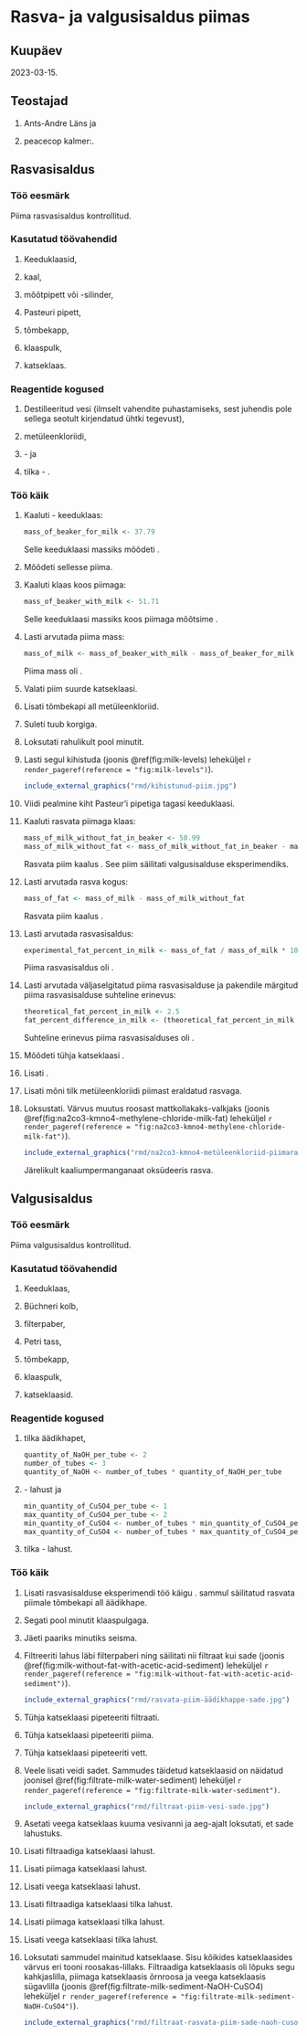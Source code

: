 # Rasva- ja valgusisaldus piimas

## Kuupäev

2023-03-15.

## Teostajad

1. Ants-Andre Läns ja

2. peacecop kalmer:.

## Rasvasisaldus

### Töö eesmärk

Piima rasvasisaldus kontrollitud.

### Kasutatud töövahendid

1. Keeduklaasid,

2. kaal,

3. mõõtpipett või -silinder,

4. Pasteuri pipett,

5. tõmbekapp,

6. klaaspulk,

7. katseklaas.

### Reagentide kogused

1. Destilleeritud vesi (ilmselt vahendite puhastamiseks, sest juhendis pole sellega seotult kirjendatud ühtki tegevust),

2. \qty{10}{\ml} metüleenkloriidi,

3. \qty{2}{\ml} \num{5}-\unit{\percent} \ce{Na2CO3} ja

4. \numrange{2}{3} tilka \num{0,5}-\unit{\percent} \ce{KMnO4}.

### Töö käik

1.  Kaaluti \num{50}-\unit{\ml} keeduklaas:

    ```r
    mass_of_beaker_for_milk <- 37.79

    ```

    Selle keeduklaasi massiks mõõdeti \qty{`r as.character(mass_of_beaker_for_milk)`}{\g}.
    
2. Mõõdeti sellesse \qty{15}{\ml} piima.

3.  Kaaluti klaas koos piimaga:

    ```r
    mass_of_beaker_with_milk <- 51.71

    ```

    Selle keeduklaasi massiks koos piimaga mõõtsime \qty{`r as.character(mass_of_beaker_with_milk)`}{\g}.
   
4.  Lasti arvutada piima mass:

    ```r
    mass_of_milk <- mass_of_beaker_with_milk - mass_of_beaker_for_milk
    
    ```
    
    Piima mass oli \qty{`r as.character(mass_of_milk)`}{\g}.
    
5.  Valati piim suurde katseklaasi.

6. Lisati tõmbekapi all metüleenkloriid.

7. Suleti tuub korgiga.

8. Loksutati rahulikult pool minutit.

9.  Lasti segul kihistuda (joonis \@ref(fig:milk-levels) leheküljel `r render_pageref(reference = "fig:milk-levels")`).
    
    ```r
    include_external_graphics("rmd/kihistunud-piim.jpg")

    ```

10. Viidi pealmine kiht Pasteur'i pipetiga tagasi keeduklaasi.

[]{#rasvata-piim}

11. Kaaluti rasvata piimaga klaas:

    ```r
    mass_of_milk_without_fat_in_beaker <- 50.99
    mass_of_milk_without_fat <- mass_of_milk_without_fat_in_beaker - mass_of_beaker_for_milk
    
    ```
    
    Rasvata piim kaalus \qty{`r as.character(mass_of_milk_without_fat)`}{\g}. See piim säilitati [valgusisalduse]{#valgusisaldus} eksperimendiks.
    
12. Lasti arvutada rasva kogus:

    ```r
    mass_of_fat <- mass_of_milk - mass_of_milk_without_fat
    
    ```
    
    Rasvata piim kaalus \qty{`r as.character(signif(mass_of_fat, digits = 5))`}{\g}.
    
13. Lasti arvutada rasvasisaldus:

    ```r
    experimental_fat_percent_in_milk <- mass_of_fat / mass_of_milk * 100
    
    ```
    
    Piima rasvasisaldus oli \qty{`r as.character(signif(experimental_fat_percent_in_milk, digits = 3))`}{\percent}.

14. Lasti arvutada väljaselgitatud piima rasvasisalduse ja pakendile märgitud piima rasvasisalduse suhteline erinevus:

    ```r
    theoretical_fat_percent_in_milk <- 2.5
    fat_percent_difference_in_milk <- (theoretical_fat_percent_in_milk - experimental_fat_percent_in_milk) / theoretical_fat_percent_in_milk
    
    ```
    
    Suhteline erinevus piima rasvasisalduses oli \num{`r as.character(signif(fat_percent_difference_in_milk, digits = 2))`}.
    
15. Mõõdeti tühja katseklaasi \ce{Na2CO3}.

16. Lisati \ce{KMnO4}.

17. Lisati mõni tilk metüleenkloriidi piimast eraldatud rasvaga.

18. Loksustati. Värvus muutus roosast mattkollakaks-valkjaks (joonis \@ref(fig:na2co3-kmno4-methylene-chloride-milk-fat) leheküljel `r render_pageref(reference = "fig:na2co3-kmno4-methylene-chloride-milk-fat")`).
    
    ```r
    include_external_graphics("rmd/na2co3-kmno4-metüleenkloriid-piimarasv.jpg")

    ```
    
    Järelikult kaaliumpermanganaat oksüdeeris rasva.

[]{#valgusisaldus}

## Valgusisaldus

### Töö eesmärk

Piima valgusisaldus kontrollitud.

### Kasutatud töövahendid

1. Keeduklaas,

2. Büchneri kolb,

3. filterpaber,

4. Petri tass,

5. tõmbekapp,

6. klaaspulk,

7. katseklaasid.

### Reagentide kogused

1.  \num{30} tilka äädikhapet,

    ```r
    quantity_of_NaOH_per_tube <- 2
    number_of_tubes <- 3
    quantity_of_NaOH <- number_of_tubes * quantity_of_NaOH_per_tube
    
    ```

2.  \qty{`r as.character(quantity_of_NaOH)`}{\ml} \num{30}-\unit{\percent} \ce{NaOH} lahust ja

    ```r
    min_quantity_of_CuSO4_per_tube <- 1
    max_quantity_of_CuSO4_per_tube <- 2
    min_quantity_of_CuSO4 <- number_of_tubes * min_quantity_of_CuSO4_per_tube
    max_quantity_of_CuSO4 <- number_of_tubes * max_quantity_of_CuSO4_per_tube
    
    ```
    
3. \numrange{`r as.character(min_quantity_of_CuSO4)`}{`r as.character(max_quantity_of_CuSO4)`} tilka \num{2}-\unit{\percent} \ce{CuSO4} lahust.

### Töö käik

1. Lisati rasvasisalduse eksperimendi töö käigu [\num{11}. sammul]{#rasvata-piim} säilitatud rasvata piimale tõmbekapi all äädikhape.

2. Segati pool minutit klaaspulgaga.

3. Jäeti paariks minutiks seisma.

4. Filtreeriti lahus läbi filterpaberi ning säilitati nii filtraat kui sade (joonis \@ref(fig:milk-without-fat-with-acetic-acid-sediment) leheküljel `r render_pageref(reference = "fig:milk-without-fat-with-acetic-acid-sediment")`).
    
    ```r
    include_external_graphics("rmd/rasvata-piim-äädikhappe-sade.jpg")

    ```

5. Tühja katseklaasi pipeteeriti \qty{2}{\ml} filtraati.

6. Tühja katseklaasi pipeteeriti \qty{2}{\ml} piima.

7. Tühja katseklaasi pipeteeriti \qty{2}{\ml} vett.

8. Veele lisati veidi sadet. Sammudes \numrange{5}{8} täidetud katseklaasid on näidatud joonisel \@ref(fig:filtrate-milk-water-sediment) leheküljel `r render_pageref(reference = "fig:filtrate-milk-water-sediment")`.
    
    ```r
    include_external_graphics("rmd/filtraat-piim-vesi-sade.jpg")

    ```

9. Asetati veega katseklaas kuuma vesivanni ja aeg-ajalt loksutati, et sade lahustuks.

10. Lisati filtraadiga katseklaasi \qty{`r as.character(quantity_of_NaOH_per_tube)`}{\ml} \ce{NaOH} lahust.

11. Lisati piimaga katseklaasi \qty{`r as.character(quantity_of_NaOH_per_tube)`}{\ml} \ce{NaOH} lahust.

12. Lisati veega katseklaasi \qty{`r as.character(quantity_of_NaOH_per_tube)`}{\ml} \ce{NaOH} lahust.

13. Lisati filtraadiga katseklaasi \numrange{`r as.character(min_quantity_of_CuSO4_per_tube)`}{`r as.character(max_quantity_of_CuSO4_per_tube)`} tilka \ce{CuSO4} lahust.

14. Lisati piimaga katseklaasi \numrange{`r as.character(min_quantity_of_CuSO4_per_tube)`}{`r as.character(max_quantity_of_CuSO4_per_tube)`} tilka \ce{CuSO4} lahust.

15. Lisati veega katseklaasi \numrange{`r as.character(min_quantity_of_CuSO4_per_tube)`}{`r as.character(max_quantity_of_CuSO4_per_tube)`} tilka \ce{CuSO4} lahust.

16. Loksutati sammudel \numrange{5}{7} mainitud katseklaase. Sisu kõikides katseklaasides värvus eri tooni roosakas-lillaks. Filtraadiga katseklaasis oli lõpuks segu kahkjaslilla, piimaga katseklaasis õrnroosa ja veega katseklaasis sügavlilla (joonis \@ref(fig:filtrate-milk-sediment-NaOH-CuSO4) leheküljel `r render_pageref(reference = "fig:filtrate-milk-sediment-NaOH-CuSO4")`).
    
    ```r
    include_external_graphics("rmd/filtraat-rasvata-piim-sade-naoh-cuso4.jpg")

    ```
